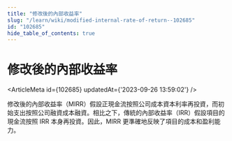 ```yaml
---
title: "修改後的內部收益率"
slug: "/learn/wiki/modified-internal-rate-of-return--102685"
id: "102685"
hide_table_of_contents: true
---
```



# 修改後的內部收益率

<ArticleMeta id={102685} updatedAt={'2023-09-26 13:59:02'} />
<div className='border-solid border-b border-t-0 my-4 border-[var(--ifm-color-gray-300)]' />

修改後的內部收益率（MIRR）假設正現金流按照公司成本資本利率再投資，而初始支出按照公司融資成本融資。相比之下，傳統的內部收益率（IRR）假設項目的現金流按照 IRR 本身再投資。因此，MIRR 更準確地反映了項目的成本和盈利能力。
